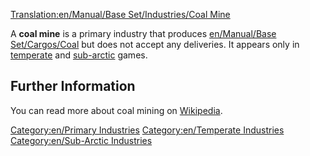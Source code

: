 [[Translation:en/Manual/Base Set/Industries/Coal Mine]]

{{en/Industries|image=en/Coalmine.png.png|name=Coal mine
|climates=[[en/Manual/Climates]], [[en/Manual/Climates]].
|accepts=Nothing
|produces=[[en/Manual/Base Set/Cargos/Coal]]
}}

A '''coal mine''' is a primary industry that produces [[en/Manual/Base Set/Cargos/Coal]] but does not accept any deliveries. It appears only in [[en/Manual/Climates|temperate]] and [[en/Manual/Climates|sub-arctic]] games.

== Further Information ==
You can read more about coal mining on [https://www.wikipedia.org/wiki/Coal_mining Wikipedia].

{{en/Navbox Industries}}

[[Category:en/Primary Industries]]
[[Category:en/Temperate Industries]]
[[Category:en/Sub-Arctic Industries]]
